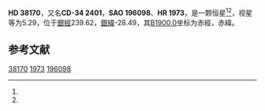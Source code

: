 {{Starbox begin
| name = HD 38170
}}
{{Starbox observe
| epoch = [[J2000.0|J2000.0]]
| constell = {{星座名待查}}<ref name=SIMBAD>{{cite web
 | url=http://simbad.u-strasbg.fr/simbad/sim-id?Ident=HR+1973
 | title =Pulsating variable Star
 | publisher=Centre de Données astronomiques de Strasbourg
 | work=SIMBAD
 | accessdate=2012-07-13}}</ref><ref name=DATA>{{cite web
 | url=http://vizier.u-strasbg.fr/viz-bin/VizieR-5?-out.add=.&-source=5050&-corr=PK=HR&-out.max=9999&HR=1973
 | title=VizieR Detailed Page
 | accessdate=2012-07-13
 | archive-date=2016-03-04
 | archive-url=https://web.archive.org/web/20160304211747/http://vizier.u-strasbg.fr/viz-bin/VizieR-5?-out.add=.&-source=5050&-corr=PK=HR&-out.max=9999&HR=1973
 | dead-url=no
 }}</ref>
| 星官 = 
| ra = {{RA|5|42|15.1}}<ref name=SIMBAD /><ref name=DATA />
| dec = {{DEC|-34|40|4}}<ref name=SIMBAD /><ref name=DATA />
| appmag_v = 5.29<ref name=SIMBAD /><ref name=DATA />
}}
{{Starbox character
| class = B9.5V<ref name=SIMBAD /><ref name=DATA />
| b-v = -0.05<ref name=SIMBAD /><ref name=DATA />
| u-b = <ref name=SIMBAD /><ref name=DATA />
| r-i = <ref name=SIMBAD /><ref name=DATA />
| variable = 
}}
{{Starbox astrometry
| radial_v = 
| prop_mo_ra = 35
| parallax = 
| p_error = 
}}
{{Starbox catalog
| names =CD-34 2401，[[SAO星表|SAO]] 196098，[[HD星表|HD]] 38170，[[HR星表|HR]] 1973}}
{{Starbox reference |Simbad=HR+1973}}
{{Starbox end}}

'''HD 38170'''，又名'''CD-34 2401'''，'''SAO 196098'''、'''HR 1973'''，是一颗恒星<ref name=SIMBAD /><ref name=DATA />，视星等为5.29，位于[[銀道座標系|銀經]]239.62，[[銀道座標系|銀緯]]-28.49，其[[B1900.0|B1900.0]]坐标为赤經{{RA|5|38|40}}，赤緯{{DEC|-34|-28.49|0}}。

== 参考文献 ==
{{reflist}}

{{star-stub}}

[[Category:HD和HDE天體|38170]]
[[Category:HR天體|1973]]
[[Category:SAO天體|196098]]